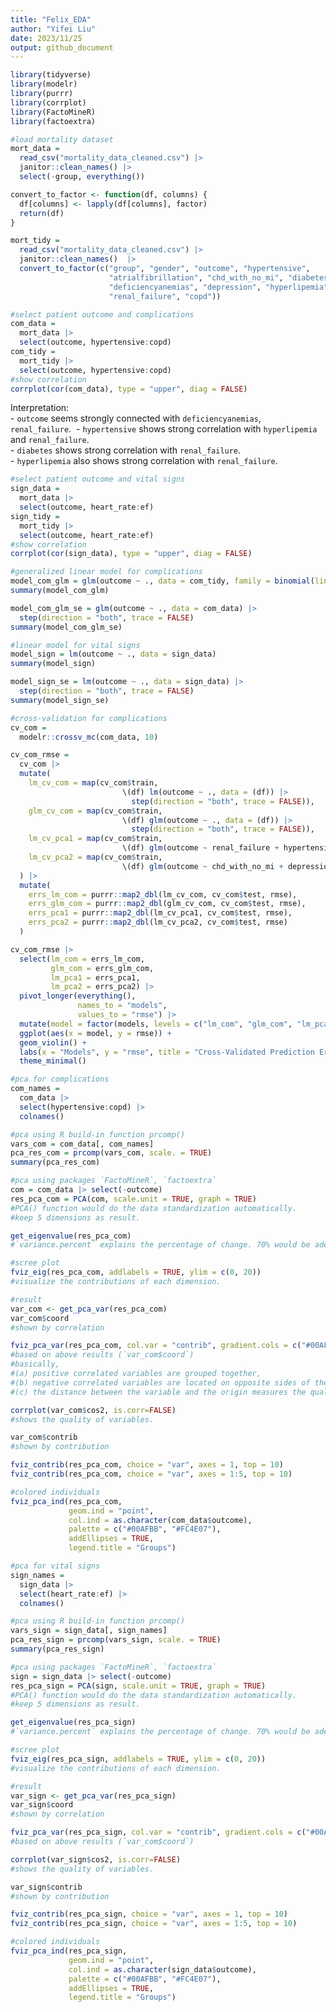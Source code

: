 ```yaml
---
title: "Felix_EDA"
author: "Yifei Liu"
date: 2023/11/25
output: github_document
---
```


```r
library(tidyverse)
library(modelr)
library(purrr)
library(corrplot)
library(FactoMineR)
library(factoextra)
```


```r
#load mortality dataset
mort_data =
  read_csv("mortality_data_cleaned.csv") |> 
  janitor::clean_names() |>
  select(-group, everything())

convert_to_factor <- function(df, columns) {
  df[columns] <- lapply(df[columns], factor)
  return(df)
}

mort_tidy = 
  read_csv("mortality_data_cleaned.csv") |>
  janitor::clean_names()  |>
  convert_to_factor(c("group", "gender", "outcome", "hypertensive", 
                      "atrialfibrillation", "chd_with_no_mi", "diabetes", 
                      "deficiencyanemias", "depression", "hyperlipemia", 
                      "renal_failure", "copd"))
```


```r
#select patient outcome and complications
com_data =
  mort_data |>
  select(outcome, hypertensive:copd)
com_tidy =
  mort_tidy |>
  select(outcome, hypertensive:copd)
#show correlation
corrplot(cor(com_data), type = "upper", diag = FALSE)
```

Interpretation:\
 - `outcome` seems strongly connected with `deficiencyanemias`, `renal_failure`.\ 
 - `hypertensive` shows strong correlation with `hyperlipemia` and `renal_failure`.\
 - `diabetes` shows strong correlation with `renal_failure`.\
 - `hyperlipemia` also shows strong correlation with `renal_failure`.\

```r
#select patient outcome and vital signs
sign_data =
  mort_data |>
  select(outcome, heart_rate:ef)
sign_tidy =
  mort_tidy |>
  select(outcome, heart_rate:ef)
#show correlation
corrplot(cor(sign_data), type = "upper", diag = FALSE)
```


```r
#generalized linear model for complications
model_com_glm = glm(outcome ~ ., data = com_tidy, family = binomial(link = "logit"))
summary(model_com_glm)

model_com_glm_se = glm(outcome ~ ., data = com_data) |>
  step(direction = "both", trace = FALSE)
summary(model_com_glm_se)
```


```r
#linear model for vital signs
model_sign = lm(outcome ~ ., data = sign_data)
summary(model_sign)

model_sign_se = lm(outcome ~ ., data = sign_data) |>
  step(direction = "both", trace = FALSE)
summary(model_sign_se)
```


```r
#cross-validation for complications
cv_com =
  modelr::crossv_mc(com_data, 10)

cv_com_rmse =
  cv_com |>
  mutate(
    lm_cv_com = map(cv_com$train, 
                         \(df) lm(outcome ~ ., data = (df)) |>
                           step(direction = "both", trace = FALSE)),
    glm_cv_com = map(cv_com$train, 
                         \(df) glm(outcome ~ ., data = (df)) |>
                           step(direction = "both", trace = FALSE)),
    lm_cv_pca1 = map(cv_com$train, 
                         \(df) glm(outcome ~ renal_failure + hypertensive + diabetes + hyperlipemia, data = (df))),
    lm_cv_pca2 = map(cv_com$train, 
                         \(df) glm(outcome ~ chd_with_no_mi + depression + copd + atrialfibrillation, data = (df)))
  ) |>
  mutate(
    errs_lm_com = purrr::map2_dbl(lm_cv_com, cv_com$test, rmse),
    errs_glm_com = purrr::map2_dbl(glm_cv_com, cv_com$test, rmse),
    errs_pca1 = purrr::map2_dbl(lm_cv_pca1, cv_com$test, rmse),
    errs_pca2 = purrr::map2_dbl(lm_cv_pca2, cv_com$test, rmse)
  )

cv_com_rmse |>
  select(lm_com = errs_lm_com,
         glm_com = errs_glm_com,
         lm_pca1 = errs_pca1,
         lm_pca2 = errs_pca2) |>
  pivot_longer(everything(), 
               names_to = "models",
               values_to = "rmse") |>
  mutate(model = factor(models, levels = c("lm_com", "glm_com", "lm_pca1", "lm_pca2"))) |>
  ggplot(aes(x = model, y = rmse)) +
  geom_violin() +
  labs(x = "Models", y = "rmse", title = "Cross-Validated Prediction Error") +
  theme_minimal()
```


```r
#pca for complications
com_names = 
  com_data |>
  select(hypertensive:copd) |>
  colnames()

#pca using R build-in function prcomp()
vars_com = com_data[, com_names]
pca_res_com = prcomp(vars_com, scale. = TRUE)
summary(pca_res_com)

#pca using packages `FactoMineR`, `factoextra`
com = com_data |> select(-outcome)
res_pca_com = PCA(com, scale.unit = TRUE, graph = TRUE)
#PCA() function would do the data standardization automatically.
#keep 5 dimensions as result.

get_eigenvalue(res_pca_com)
#`variance.percent` explains the percentage of change. 70% would be adequate.

#scree plot
fviz_eig(res_pca_com, addlabels = TRUE, ylim = c(0, 20))
#visualize the contributions of each dimension.

#result
var_com <- get_pca_var(res_pca_com) 
var_com$coord
#shown by correlation

fviz_pca_var(res_pca_com, col.var = "contrib", gradient.cols = c("#00AFBB", "#E7B800", "#FC4E07"))
#based on above results (`var_com$coord`)
#basically,
#(a) positive correlated variables are grouped together,
#(b) negative correlated variables are located on opposite sides of the origin,
#(c) the distance between the variable and the origin measures the quality of the variable. Variables that are far from the origin are well represented.

corrplot(var_com$cos2, is.corr=FALSE)
#shows the quality of variables.

var_com$contrib
#shown by contribution

fviz_contrib(res_pca_com, choice = "var", axes = 1, top = 10)
fviz_contrib(res_pca_com, choice = "var", axes = 1:5, top = 10)

#colored individuals
fviz_pca_ind(res_pca_com,
             geom.ind = "point",
             col.ind = as.character(com_data$outcome),
             palette = c("#00AFBB", "#FC4E07"),
             addEllipses = TRUE,
             legend.title = "Groups")
```


```r
#pca for vital signs
sign_names = 
  sign_data |>
  select(heart_rate:ef) |>
  colnames()

#pca using R build-in function prcomp()
vars_sign = sign_data[, sign_names]
pca_res_sign = prcomp(vars_sign, scale. = TRUE)
summary(pca_res_sign)

#pca using packages `FactoMineR`, `factoextra`
sign = sign_data |> select(-outcome)
res_pca_sign = PCA(sign, scale.unit = TRUE, graph = TRUE)
#PCA() function would do the data standardization automatically.
#keep 5 dimensions as result.

get_eigenvalue(res_pca_sign)
#`variance.percent` explains the percentage of change. 70% would be adequate.

#scree plot
fviz_eig(res_pca_sign, addlabels = TRUE, ylim = c(0, 20))
#visualize the contributions of each dimension.

#result
var_sign <- get_pca_var(res_pca_sign) 
var_sign$coord
#shown by correlation

fviz_pca_var(res_pca_sign, col.var = "contrib", gradient.cols = c("#00AFBB", "#E7B800", "#FC4E07"))
#based on above results (`var_com$coord`)

corrplot(var_sign$cos2, is.corr=FALSE)
#shows the quality of variables.

var_sign$contrib
#shown by contribution

fviz_contrib(res_pca_sign, choice = "var", axes = 1, top = 10)
fviz_contrib(res_pca_sign, choice = "var", axes = 1:5, top = 10)

#colored individuals
fviz_pca_ind(res_pca_sign,
             geom.ind = "point",
             col.ind = as.character(sign_data$outcome),
             palette = c("#00AFBB", "#FC4E07"),
             addEllipses = TRUE,
             legend.title = "Groups")
```


